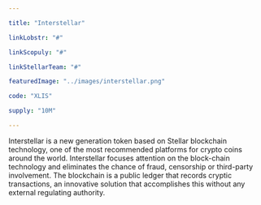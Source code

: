 ```yaml
---

title: "Interstellar"

linkLobstr: "#"

linkScopuly: "#"

linkStellarTeam: "#"

featuredImage: "../images/interstellar.png"

code: "XLIS"

supply: "10M"

---
```


Interstellar is a new generation token based on Stellar blockchain technology, one of the most recommended platforms for crypto coins around the world. Interstellar focuses attention on the block-chain technology and eliminates the chance of fraud, censorship or third-party involvement. The blockchain is a public ledger that records cryptic transactions, an innovative solution that accomplishes this without any external regulating authority.
 

